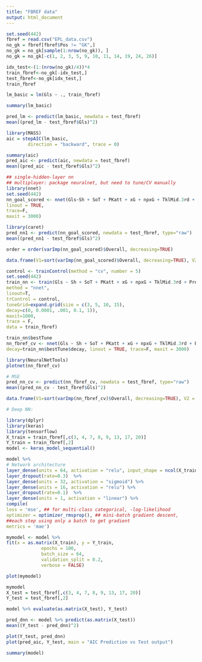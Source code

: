 ```yaml
---
title: "FBREF data"
output: html_document
---
```


```r
set.seed(442)
fbref = read.csv("EPL_data.csv")
no_gk = fbref[fbref$Pos != "GK",]
no_gk = no_gk[sample(1:nrow(no_gk)), ]
no_gk = no_gk[-c(1, 2, 3, 5, 9, 10, 11, 14, 19, 24, 26)]

idx_test<-(1:(nrow(no_gk)/4))*4
train_fbref<-no_gk[-idx_test,]
test_fbref<-no_gk[idx_test,]
train_fbref
```

```r
lm_basic = lm(Gls ~ ., train_fbref)

summary(lm_basic)

pred_lm <- predict(lm_basic, newdata = test_fbref)
mean((pred_lm - test_fbref$Gls)^2)
```

``` r
library(MASS)
aic = stepAIC(lm_basic,
        direction = "backward", trace = 0)

summary(aic)
pred_aic <- predict(aic, newdata = test_fbref)
mean((pred_aic - test_fbref$Gls)^2)
```

``` r
## single-hidden-layer nn
## multiplayer: package neuralnet, but need to tune/CV manually
library(nnet)
set.seed(442)
nn_goal_scored <- nnet(Gls~Sh + SoT + PKatt + xG + npxG + TklMid.3rd + PressMid.3rd + Int, data = train_fbref, size = 10, decay=0.0001,
linout = TRUE,
trace=F,
maxit = 3000)
```

``` r
library(caret)
pred_nn1 <- predict(nn_goal_scored, newdata = test_fbref, type="raw")
mean((pred_nn1 - test_fbref$Gls)^2)

order = order(varImp(nn_goal_scored)$Overall, decreasing=TRUE)

data.frame(V1=sort(varImp(nn_goal_scored)$Overall, decreasing=TRUE), V2 = rownames(varImp(nn_goal_scored))[order])
```

``` r
control <- trainControl(method = "cv", number = 5)
set.seed(442)
train_nn <- train(Gls ~ Sh + SoT + PKatt + xG + npxG + TklMid.3rd + PressMid.3rd + Int,
method = "nnet",
linout=T,
trControl = control,
tuneGrid=expand.grid(size = c(3, 5, 10, 15),
decay=c(0, 0.0001, .001, 0.1, 1)),
maxit=1000,
trace = F,
data = train_fbref)
```

``` r
train_nn$bestTune
nn_fbref_cv <- nnet(Gls ~ Sh + SoT + PKatt + xG + npxG + TklMid.3rd + PressMid.3rd + Int, data = train_fbref, size = train_nn$bestTune$size,
decay=train_nn$bestTune$decay, linout = TRUE, trace=F, maxit = 3000)

library(NeuralNetTools)
plotnet(nn_fbref_cv)

# MSE
pred_nn_cv <- predict(nn_fbref_cv, newdata = test_fbref, type="raw")
mean((pred_nn_cv - test_fbref$Gls)^2)

data.frame(V1=sort(varImp(nn_fbref_cv)$Overall, decreasing=TRUE), V2 = rownames(varImp(nn_fbref_cv))[order])
```

``` r
# Deep NN:

library(dplyr)
library(keras)
library(tensorflow)
X_train = train_fbref[,c(3, 4, 7, 8, 9, 13, 17, 20)]
Y_train = train_fbref[,2]
model <- keras_model_sequential() 

model %>%
# Network architecture
layer_dense(units = 64, activation = "relu", input_shape = ncol(X_train)) %>%
layer_dropout(rate=0.3)  %>%
layer_dense(units = 32, activation = "sigmoid") %>%
layer_dense(units = 16, activation = "relu") %>%
layer_dropout(rate=0.1)  %>%
layer_dense(units = 1, activation = "linear") %>%
compile(
loss = 'mse', ## for multi-class categorical, -log-likelihood
optimizer = optimizer_rmsprop(), ## mini-batch gradient descent,
##each step using only a batch to get gradient
metrics = 'mae')
```

``` r
mymodel <- model %>%          
fit(x = as.matrix(X_train), y = Y_train,
             epochs = 100,
             batch_size = 64,
             validation_split = 0.2, 
             verbose = FALSE)

plot(mymodel)
```

``` r
mymodel
X_test = test_fbref[,c(3, 4, 7, 8, 9, 13, 17, 20)]
Y_test = test_fbref[,2]

model %>% evaluate(as.matrix(X_test), Y_test)

pred_dnn <- model %>% predict(as.matrix(X_test))
mean((Y_test - pred_dnn)^2) 

plot(Y_test, pred_dnn) 
plot(pred_aic, Y_test, main = "AIC Prediction vs Test output")
```

``` r
summary(model)
```